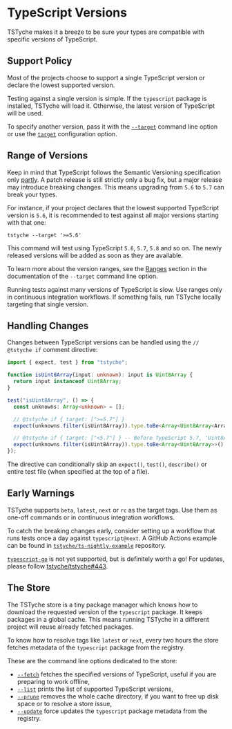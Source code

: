 
# TypeScript Versions

TSTyche makes it a breeze to be sure your types are compatible with specific versions of TypeScript.

## Support Policy

Most of the projects choose to support a single TypeScript version or declare the lowest supported version.

Testing against a single version is simple. If the `typescript` package is installed, TSTyche will load it. Otherwise, the latest version of TypeScript will be used.

<Tip>

To specify another version, pass it with the [`--target`](../reference/command-line.mdx#target) command line option or use the [`target`](../reference/config-file.mdx#target) configuration option.

</Tip>

## Range of Versions

Keep in mind that TypeScript follows the Semantic Versioning specification only [partly](https://github.com/microsoft/TypeScript/wiki/TypeScript's-Release-Process/e669ab1ad96edc1a7bcef5f6d9e35e24397891e5). A patch release is still strictly only a bug fix, but a major release may introduce breaking changes. This means upgrading from `5.6` to `5.7` can break your types.

For instance, if your project declares that the lowest supported TypeScript version is `5.6`, it is recommended to test against all major versions starting with that one:

```shell
tstyche --target '>=5.6'
```

This command will test using TypeScript `5.6`, `5.7`, `5.8` and so on. The newly released versions will be added as soon as they are available.

To learn more about the version ranges, see the [Ranges](../reference/command-line.mdx#ranges) section in the documentation of the `--target` command line option.

<Tip>

Running tests against many versions of TypeScript is slow. Use ranges only in continuous integration workflows. If something fails, run TSTyche locally targeting that single version.

</Tip>

## Handling Changes

Changes between TypeScript versions can be handled using the `// @tstyche if` comment directive:

```ts
import { expect, test } from "tstyche";

function isUint8Array(input: unknown): input is Uint8Array {
  return input instanceof Uint8Array;
}

test("isUint8Array", () => {
  const unknowns: Array<unknown> = [];

  // @tstyche if { target: [">=5.7"] }
  expect(unknowns.filter(isUint8Array)).type.toBe<Array<Uint8Array<ArrayBufferLike>>>();

  // @tstyche if { target: ["<5.7"] } -- Before TypeScript 5.7, 'Uint8Array' was not generic
  expect(unknowns.filter(isUint8Array)).type.toBe<Array<Uint8Array>>();
});
```

The directive can conditionally skip an `expect()`, `test()`, `describe()` or entire test file (when specified at the top of a file).

## Early Warnings

TSTyche supports `beta`, `latest`, `next` or `rc` as the target tags. Use them as one-off commands or in continuous integration workflows.

To catch the breaking changes early, consider setting up a workflow that runs tests once a day against `typescript@next`. A GitHub Actions example can be found in [`tstyche/ts-nightly-example`](https://github.com/tstyche/ts-nightly-example) repository.

<Note>

[`typescript-go`](https://github.com/microsoft/typescript-go) is not yet supported, but is definitely worth a go! For updates, please follow [tstyche/tstyche#443](https://github.com/tstyche/tstyche/issues/443).

</Note>

## The Store

The TSTyche store is a tiny package manager which knows how to download the requested version of the `typescript` package. It keeps packages in a global cache. This means running TSTyche in a different project will reuse already fetched packages.

To know how to resolve tags like `latest` or `next`, every two hours the store fetches metadata of the `typescript` package from the registry.

These are the command line options dedicated to the store:

- [`--fetch`](../reference/command-line.mdx#install) fetches the specified versions of TypeScript, useful if you are preparing to work offline,
- [`--list`](../reference/command-line.mdx#list) prints the list of supported TypeScript versions,
- [`--prune`](../reference/command-line.mdx#prune) removes the whole cache directory, if you want to free up disk space or to resolve a store issue,
- [`--update`](../reference/command-line.mdx#update) force updates the `typescript` package metadata from the registry.

